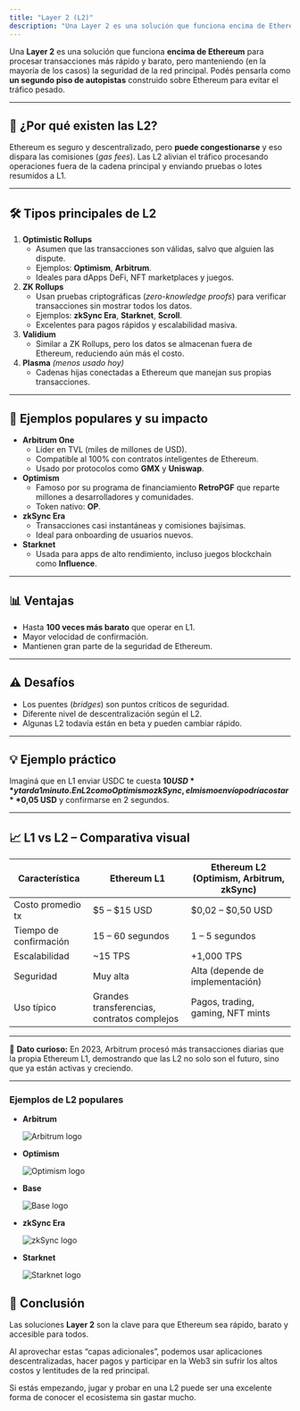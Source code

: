 ```yaml
---
title: "Layer 2 (L2)"
description: "Una Layer 2 es una solución que funciona encima de Ethereum para procesar transacciones más rápido y barato, pero manteniendo (en la mayoría de los casos) la seguridad de la red principal."
---
```


Una **Layer 2** es una solución que funciona **encima de Ethereum** para procesar transacciones más rápido y barato, pero manteniendo (en la mayoría de los casos) la seguridad de la red principal.
Podés pensarla como **un segundo piso de autopistas** construido sobre Ethereum para evitar el tráfico pesado.

---

## 📌 ¿Por qué existen las L2?

Ethereum es seguro y descentralizado, pero **puede congestionarse** y eso dispara las comisiones (*gas fees*).
Las L2 alivian el tráfico procesando operaciones fuera de la cadena principal y enviando pruebas o lotes resumidos a L1.

---

## 🛠️ Tipos principales de L2

1. **Optimistic Rollups**
   * Asumen que las transacciones son válidas, salvo que alguien las dispute.
   * Ejemplos: **Optimism**, **Arbitrum**.
   * Ideales para dApps DeFi, NFT marketplaces y juegos.
2. **ZK Rollups**
   * Usan pruebas criptográficas (*zero-knowledge proofs*) para verificar transacciones sin mostrar todos los datos.
   * Ejemplos: **zkSync Era**, **Starknet**, **Scroll**.
   * Excelentes para pagos rápidos y escalabilidad masiva.
3. **Validium**
   * Similar a ZK Rollups, pero los datos se almacenan fuera de Ethereum, reduciendo aún más el costo.
4. **Plasma** *(menos usado hoy)*
   * Cadenas hijas conectadas a Ethereum que manejan sus propias transacciones.

---

## 🌟 Ejemplos populares y su impacto

* **Arbitrum One**
  * Líder en TVL (miles de millones de USD).
  * Compatible al 100% con contratos inteligentes de Ethereum.
  * Usado por protocolos como **GMX** y **Uniswap**.
* **Optimism**
  * Famoso por su programa de financiamiento **RetroPGF** que reparte millones a desarrolladores y comunidades.
  * Token nativo: **OP**.
* **zkSync Era**
  * Transacciones casi instantáneas y comisiones bajísimas.
  * Ideal para onboarding de usuarios nuevos.
* **Starknet**
  * Usada para apps de alto rendimiento, incluso juegos blockchain como **Influence**.

---

## 📊 Ventajas

* Hasta **100 veces más barato** que operar en L1.
* Mayor velocidad de confirmación.
* Mantienen gran parte de la seguridad de Ethereum.

---

## ⚠️ Desafíos

* Los puentes (*bridges*) son puntos críticos de seguridad.
* Diferente nivel de descentralización según el L2.
* Algunas L2 todavía están en beta y pueden cambiar rápido.

---

## 💡 Ejemplo práctico

Imaginá que en L1 enviar USDC te cuesta **$10 USD** y tarda 1 minuto.
En L2 como Optimism o zkSync, el mismo envío podría costar **$0,05 USD** y confirmarse en 2 segundos.

---

## 📈 L1 vs L2 – Comparativa visual

| Característica | Ethereum L1 | Ethereum L2 (Optimism, Arbitrum, zkSync) |
| -- | -- | -- |
| Costo promedio tx | $5 – $15 USD | $0,02 – $0,50 USD |
| Tiempo de confirmación | 15 – 60 segundos | 1 – 5 segundos |
| Escalabilidad | \~15 TPS | +1,000 TPS |
| Seguridad | Muy alta | Alta (depende de implementación) |
| Uso típico | Grandes transferencias, contratos complejos | Pagos, trading, gaming, NFT mints |

---

🎯 **Dato curioso:**
En 2023, Arbitrum procesó más transacciones diarias que la propia Ethereum L1, demostrando que las L2 no solo son el futuro, sino que ya están activas y creciendo.

---

### Ejemplos de L2 populares

* **Arbitrum**

  ![Arbitrum logo](https://cryptologos.cc/logos/arbitrum-arb-logo.svg?v=026)
* **Optimism**

  ![Optimism logo](https://cryptologos.cc/logos/optimism-ethereum-op-logo.svg?v=026)
* **Base**

  ![Base logo](https://cryptologos.cc/logos/base-base-logo.svg?v=026)
* **zkSync Era**

  ![zkSync logo](https://cryptologos.cc/logos/zksync-zksync-logo.svg?v=026)
* **Starknet**

  ![Starknet logo](https://cryptologos.cc/logos/starknet-stark-logo.svg?v=026)



## 🚀 Conclusión

Las soluciones **Layer 2** son la clave para que Ethereum sea rápido, barato y accesible para todos.

Al aprovechar estas “capas adicionales”, podemos usar aplicaciones descentralizadas, hacer pagos y participar en la Web3 sin sufrir los altos costos y lentitudes de la red principal.

Si estás empezando, jugar y probar en una L2 puede ser una excelente forma de conocer el ecosistema sin gastar mucho.
